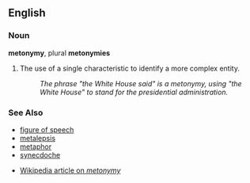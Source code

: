==English==

===Noun===
'''metonymy''', plural '''metonymies'''

# The use of a single characteristic to identify a more complex entity.
#: ''The phrase "the White House said" is a metonymy, using "the White House" to stand for the presidential administration.''

===See Also===
*[[figure of speech]]
*[[metalepsis]]
*[[metaphor]]
*[[synecdoche]]

*[[w:metonymy|Wikipedia article on ''metonymy'']]